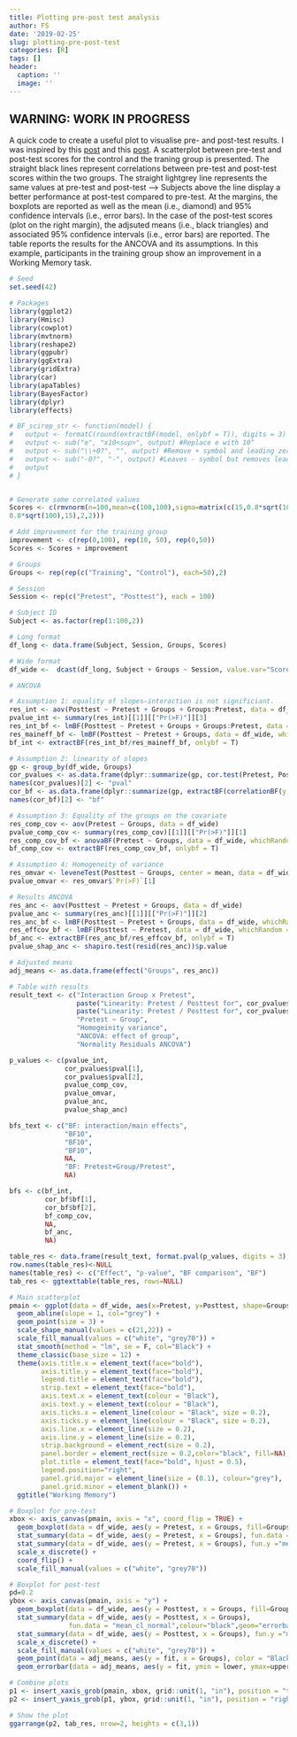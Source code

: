 ```yaml
---
title: Plotting pre-post test analysis
author: FS
date: '2019-02-25'
slug: plotting-pre-post-test
categories: [R]
tags: []
header:
  caption: ''
  image: ''
---
```

## WARNING: WORK IN PROGRESS

A quick code to create a useful plot to visualise pre- and post-test results.
I was inspired by this [post](https://stackoverflow.com/questions/47446458/ggextra-plot-format-similar-marginal-plots-for-different-plot-dimensions) and
this [post](http://faculty.missouri.edu/huangf/data/quantf/ancova_in_r_handout.pdf). 
A scatterplot between pre-test and post-test scores for the control and the traning group is presented. 
The straight black lines represent correlations between pre-test and post-test scores within the two groups. 
The straight lightgrey line represents the same values at pre-test and post-test --> Subjects above the line display a better performance at post-test compared to pre-test.
At the margins, the boxplots are reported as well as the mean (i.e., diamond) and 95% confidence intervals (i.e., error bars).
In the case of the post-test scores (plot on the right margin), the adjsuted means (i.e., black triangles) and associated 95% confidence intervals (i.e., error bars) are reported.
The table reports the results for the ANCOVA and its assumptions.
In this example, participants in the training group show an improvement in a Working Memory task. 

```r

# Seed
set.seed(42)

# Packages
library(ggplot2)
library(Hmisc)
library(cowplot)
library(mvtnorm)
library(reshape2)
library(ggpubr)
library(ggExtra)
library(gridExtra)
library(car)
library(apaTables)
library(BayesFactor)
library(dplyr)
library(effects)

# BF_scirep_str <- function(model) {
#   output <- formatC(round(extractBF(model, onlybf = T)), digits = 3)
#   output <- sub("e", "x10<sup>", output) #Replace e with 10^
#   output <- sub("\\+0?", "", output) #Remove + symbol and leading zeros on expoent, if > 1
#   output <- sub("-0?", "-", output) #Leaves - symbol but removes leading zeros on expoent, if < 1
#   output
# }


# Generate some correlated values
Scores <- c(rmvnorm(n=100,mean=c(100,100),sigma=matrix(c(15,0.8*sqrt(100), 
0.8*sqrt(100),15),2,2))) 

# Add improvement for the training group
improvement <- c(rep(0,100), rep(10, 50), rep(0,50))
Scores <- Scores + improvement

# Groups
Groups <- rep(rep(c("Training", "Control"), each=50),2)

# Session
Session <- rep(c("Pretest", "Posttest"), each = 100)

# Subject ID
Subject <- as.factor(rep(1:100,2))

# Long format
df_long <- data.frame(Subject, Session, Groups, Scores)

# Wide format
df_wide <-  dcast(df_long, Subject + Groups ~ Session, value.var="Scores")

# ANCOVA

# Assumption 1: equality of slopes–interaction is not significiant.
res_int <- aov(Posttest ~ Pretest + Groups + Groups:Pretest, data = df_wide)
pvalue_int <- summary(res_int)[[1]][["Pr(>F)"]][3]
res_int_bf <- lmBF(Posttest ~ Pretest + Groups + Groups:Pretest, data = df_wide, whichRandom = "Subject")
res_maineff_bf <- lmBF(Posttest ~ Pretest + Groups, data = df_wide, whichRandom = "Subject")
bf_int <- extractBF(res_int_bf/res_maineff_bf, onlybf = T)

# Assumption 2: linearity of slopes
gp <- group_by(df_wide, Groups)
cor_pvalues <- as.data.frame(dplyr::summarize(gp, cor.test(Pretest, Posttest)$p.value))
names(cor_pvalues)[2] <- "pval"
cor_bf <- as.data.frame(dplyr::summarize(gp, extractBF(correlationBF(y = Pretest, x = Posttest), onlybf = T)))
names(cor_bf)[2] <- "bf"

# Assumption 3: Equality of the groups on the covariate
res_comp_cov <- aov(Pretest ~ Groups, data = df_wide)
pvalue_comp_cov <- summary(res_comp_cov)[[1]][["Pr(>F)"]][1]
res_comp_cov_bf <- anovaBF(Pretest ~ Groups, data = df_wide, whichRandom = "Subject")
bf_comp_cov <- extractBF(res_comp_cov_bf, onlybf = T)

# Assumption 4: Homogeneity of variance
res_omvar <- leveneTest(Posttest ~ Groups, center = mean, data = df_wide)
pvalue_omvar <- res_omvar$`Pr(>F)`[1]

# Results ANCOVA
res_anc <- aov(Posttest ~ Pretest + Groups, data = df_wide)
pvalue_anc <- summary(res_anc)[[1]][["Pr(>F)"]][2]
res_anc_bf <- lmBF(Posttest ~ Pretest + Groups, data = df_wide, whichRandom = "Subject")
res_effcov_bf <- lmBF(Posttest ~ Pretest, data = df_wide, whichRandom = "Subject")
bf_anc <- extractBF(res_anc_bf/res_effcov_bf, onlybf = T)
pvalue_shap_anc <- shapiro.test(resid(res_anc))$p.value

# Adjusted means
adj_means <- as.data.frame(effect("Groups", res_anc))

# Table with results
result_text <- c("Interaction Group x Pretest",
                 paste("Linearity: Pretest / Posttest for", cor_pvalues$Groups[1]),
                 paste("Linearity: Pretest / Posttest for", cor_pvalues$Groups[2]),
                 "Pretest ~ Group",
                 "Homogeinity variance",
                 "ANCOVA: effect of group",
                 "Normality Residuals ANCOVA")

p_values <- c(pvalue_int,
              cor_pvalues$pval[1],
              cor_pvalues$pval[2],
              pvalue_comp_cov,
              pvalue_omvar,
              pvalue_anc,
              pvalue_shap_anc)

bfs_text <- c("BF: interaction/main effects",
              "BF10",
              "BF10",
              "BF10",
              NA,
              "BF: Pretest+Group/Pretest",
              NA)

bfs <- c(bf_int,
         cor_bf$bf[1],
         cor_bf$bf[2],
         bf_comp_cov,
         NA,
         bf_anc,
         NA)

table_res <- data.frame(result_text, format.pval(p_values, digits = 3), bfs_text, formatC(bfs, digits = 3))
row.names(table_res)<-NULL
names(table_res) <- c("Effect", "p-value", "BF comparison", "BF")
tab_res <- ggtexttable(table_res, rows=NULL)

# Main scatterplot
pmain <- ggplot(data = df_wide, aes(x=Pretest, y=Posttest, shape=Groups, fill=Groups)) +
  geom_abline(slope = 1, col="grey") +
  geom_point(size = 3) +
  scale_shape_manual(values = c(21,22)) +
  scale_fill_manual(values = c("white", "grey70")) +
  stat_smooth(method = "lm", se = F, col="Black") +
  theme_classic(base_size = 12) +
  theme(axis.title.x = element_text(face="bold"),
        axis.title.y = element_text(face="bold"),
        legend.title = element_text(face="bold"),
        strip.text = element_text(face="bold"),
        axis.text.x = element_text(colour = "Black"),
        axis.text.y = element_text(colour = "Black"),
        axis.ticks.x = element_line(colour = "Black", size = 0.2),
        axis.ticks.y = element_line(colour = "Black", size = 0.2),
        axis.line.x = element_line(size = 0.2),
        axis.line.y = element_line(size = 0.2),
        strip.background = element_rect(size = 0.2),
        panel.border = element_rect(size = 0.2,color="black", fill=NA),
        plot.title = element_text(face="bold", hjust = 0.5),
        legend.position="right",
        panel.grid.major = element_line(size = (0.1), colour="grey"),
        panel.grid.minor = element_blank()) +
  ggtitle("Working Memory")

# Boxplot for pre-test
xbox <- axis_canvas(pmain, axis = "x", coord_flip = TRUE) + 
  geom_boxplot(data = df_wide, aes(y = Pretest, x = Groups, fill=Groups), outlier.size = 1) + 
  stat_summary(data = df_wide, aes(y = Pretest, x = Groups), fun.data = "mean_cl_normal",colour="black",geom="errorbar", size=0.5, width=0.2) +
  stat_summary(data = df_wide, aes(y = Pretest, x = Groups), fun.y ="mean", geom="point", shape=5, size=3) + 
  scale_x_discrete() +
  coord_flip() +
  scale_fill_manual(values = c("white", "grey70"))

# Boxplot for post-test
pd=0.2
ybox <- axis_canvas(pmain, axis = "y") + 
  geom_boxplot(data = df_wide, aes(y = Posttest, x = Groups, fill=Groups), outlier.size = 1) +
  stat_summary(data = df_wide, aes(y = Posttest, x = Groups), 
               fun.data = "mean_cl_normal",colour="black",geom="errorbar", size=0.5, width=0.2, positio=position_nudge(x = -pd)) +
  stat_summary(data = df_wide, aes(y = Posttest, x = Groups), fun.y ="mean", geom="point", shape=5, size=3, positio=position_nudge(x = -pd)) + 
  scale_x_discrete() +
  scale_fill_manual(values = c("white", "grey70")) +
  geom_point(data = adj_means, aes(y = fit, x = Groups), color = "Black", size = 3, shape=17, position = position_nudge(pd)) +
  geom_errorbar(data = adj_means, aes(y = fit, ymin = lower, ymax=upper, x = Groups), size=0.5, width=0.2, position = position_nudge(pd))

# Combine plots
p1 <- insert_xaxis_grob(pmain, xbox, grid::unit(1, "in"), position = "top")
p2 <- insert_yaxis_grob(p1, ybox, grid::unit(1, "in"), position = "right")

```

```r

# Show the plot
ggarrange(p2, tab_res, nrow=2, heights = c(3,1)) 

```



